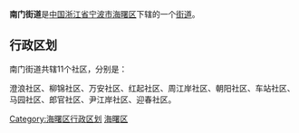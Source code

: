 {{中国乡级行政区|33/02/03/001/000
| 行政区全称 = 南门街道
| 景观照片文件名 =
| 景观照片描述 =
| 汉语拼音 =
| 通用拼音 =
| 注音符號 =
| 其它标音类型1 =
| 其它标音1 =
| 其它标音类型2 =
| 其它标音2 =
| 其它语言类型1 =
| 其它语言地名1 =
| 其它语言类型2 =
| 其它语言地名2 =
| 上级行政区 = [[浙江省|浙江省]][[宁波市|宁波市]][[海曙区|海曙区]]
| 行政区类别 = [[街道|街道]]
| 行政区划代码 =
| 地理坐标 =
| 总面积 =4.14
| 户籍人口 =
| 户籍人口年份 =
| 常住人口 =5.76万
| 常住人口年份 =
| 人口密度 =
| 行政区划 =
| 官方网站 =
| 政府驻地 =尹江路128弄18号
| 邮政编码 =
| 毗邻行政区 =
| 位置图文件名 =
| 位置图描述 =
}}
'''南门街道'''是[[中华人民共和国|中国]][[浙江省|浙江省]][[宁波市|宁波市]][[海曙区|海曙区]]下辖的一个[[街道|街道]]。

== 行政区划 ==

南门街道共辖11个社区，分别是：

澄浪社区、柳锦社区、万安社区、红起社区、周江岸社区、朝阳社区、车站社区、马园社区、郎官社区、尹江岸社区、迎春社区。

{{海曙区行政区划}}
{{浙江小作品}}
[[Category:海曙区行政区划|Category:海曙区行政区划]]
[[Category:宁波市街道_(行政区划)|海曙区]]